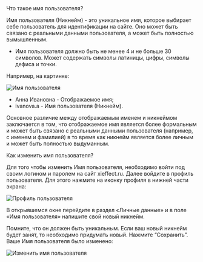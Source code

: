 
<AnchorHeading type="h1" id="nickname">
  Что такое имя пользователя?
</AnchorHeading>

Имя пользователя (Никнейм) - это уникальное имя, которое выбирает себе пользователь для идентификации на сайте. Оно может быть связано с реальными данными пользователя, а может быть полностью вымышленным.

- Имя пользователя должно быть не менее 4 и не больше 30 символов. Может содержать символы латиницы, цифры, символы дефиса и точки.

Например, на картинке:

<Image
  width={960}
  height={116}
  src="/assets/markdown/work-beginning/username.png"
  alt="Имя пользователя"
  noRatio
/>

- Анна Ивановна - Отображаемое имя;
- ivanova.a - Имя пользователя (Никнейм).

Основное различие между отображаемым именем и никнеймом заключается в том, что отображаемое имя является более формальным и может быть связано с реальными данными пользователя (например, с именем и фамилией) в то время как никнейм является более личным и может быть полностью выдуманным.

<AnchorHeading type="h2" id="change-nickname">
  Как изменить имя пользователя?
</AnchorHeading>

Для того чтобы изменить Имя пользователя, необходимо войти под своим логином и паролем на сайт <Link href="https://xieffect.ru/">xieffect.ru</Link>. Далее войдите в профиль пользователя. Для этого нажмите на иконку профиля в нижней части экрана:

<Image
  width={248}
  height={686}
  src="/assets/markdown/account/profile.jpeg"
  alt="Профиль пользователя"
/>

В открывшемся окне перейдите в раздел «Личные данные» и в поле «Имя пользователя» напишите свой новый никнейм.

Помните, что он должен быть уникальным. Если ваш новый никнейм будет занят, то необходимо придумать новый. Нажмите “Сохранить”. Ваше Имя пользователя было изменено:

<Image
  width={960}
  height={403}
  src="/assets/markdown/work-beginning/change-nickname.jpg"
  alt="Изменить имя пользователя"
  noRatio
/>
